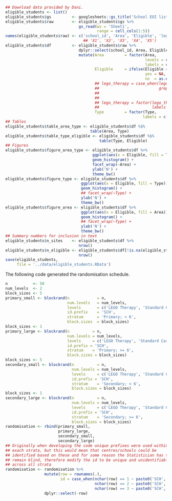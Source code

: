 ```r
## Download data provided by Dani.
eligible_students <- list()
eligible_students$gs         <- googlesheets::gs_title('School EOI list  - Anonymised 14082017.xlsx')
eligible_students$raw        <- eligible_students$gs %>%
                                gs_read(ws = 'Sheet1',
                                        range = cell_cols(1:5))
names(eligible_students$raw) <- c('school_id', 'Area', 'Eligible', 'lego_therapy', 'Type')
                                  ## 'X1', 'X2', 'X3', 'X4', 'X5')
eligible_students$df         <- eligible_students$raw %>%
                                dplyr::select(school_id, Area, Eligible, lego_therapy, Type) %>%
                                mutate(Area         = factor(Area,
                                                             levels = c(1, 2, 3),
                                                             labels = c('Leeds', 'York', 'Sheffield')),
                                       Eligible     = ifelse(Eligible == 'TBA',
                                                             yes = NA,
                                                             no  = as.numeric(Eligible)),
                                       ## lego_therapy = case_when(lego_therapy == 'No'  ~ 'No',
                                       ##                          grepl('Yes',
                                       ##                                lego_therapy,
                                       ##                                ignore.case = TRUE) ~ 'Yes'),
                                       ## lego_therapy = factor(lego_therapy,
                                       ##                       labels = c('No', 'Yes')),
                                       Type         = factor(Type,
                                                            labels = c('Primary', 'Primary + Secondary', 'Secondary')))
## Tables
eligible_students$table_area_type <- eligible_students$df %$%
                                     table(Area, Type)
eligible_students$table_type_eligible <- eligible_students$df %$%
                                         table(Type, Eligible)
## Figures
eligible_students$figure_area_type <- eligible_students$df %>%
                                      ggplot(aes(x = Eligible, fill = Type)) +
                                      geom_histogram() +
                                      facet_wrap(~Area) +
                                      ylab('N') +
                                      theme_bw()
eligible_students$figure_type <- eligible_students$df %>%
                                 ggplot(aes(x = Eligible, fill = Type)) +
                                 geom_histogram() +
                                 ## facet_wrap(~Type) +
                                 ylab('N') +
                                 theme_bw()
eligible_students$figure_area <- eligible_students$df %>%
                                 ggplot(aes(x = Eligible, fill = Area)) +
                                 geom_histogram() +
                                 ## facet_wrap(~Type) +
                                 ylab('N') +
                                 theme_bw()
## Summary numbers for inclusion in text
eligible_students$n_sites    <- eligible_students$df %>%
                                nrow()
eligible_students$n_eligible <- eligible_students$df[!is.na(eligible_students$df$Eligible),] %>%
                                nrow()
save(eligible_students,
     file = '../data/eligible_students.RData')

```

The following code generated the randomisation schedule.

```r
n           <- 50
num_levels  <- 2
block_sizes <- 5
primary_small <- blockrand(n            = n,
                           num.levels   = num_levels,
                           levels       = c('LEGO Therapy', 'Standard Care'),
                           id.prefix    = 'SCH',
                           stratum      = 'Primary; < 6',
                           block.sizes  = block_sizes)
block_sizes <- 1
primary_large <- blockrand(n          = n,
                           num.levels = num_levels,
                           levels     = c('LEGO Therapy', 'Standard Care'),
                           id.prefix = 'SCH',
                           stratum    = 'Primary; >= 6',
                           block.sizes = block_sizes)
block_sizes <- 5
secondary_small <- blockrand(n          = n,
                             num.levels = num_levels,
                             levels     = c('LEGO Therapy', 'Standard Care'),
                             id.prefix = 'SCH',
                             stratum    = 'Secondary; < 6',
                             block.sizes = block_sizes)
block_sizes <- 1
secondary_large <- blockrand(n          = n,
                             num.levels = num_levels,
                             levels     = c('LEGO Therapy', 'Standard Care'),
                             id.prefix = 'SCH',
                             stratum    = 'Secondary; >= 6',
                             block.sizes = block_sizes)
randomisation <- rbind(primary_small,
                       primary_large,
                       secondary_small,
                       secondary_large)
## Originally when developing the code unique prefixes were used within
## exach strata, but this would mean that centres/schools could be
## identified based on these and for some reason the Statistician has to
## remain blind, therefore modify the id to be unique and unidentifiable
## across all strata
randomisation <- randomisation %>%
                 mutate(row = rownames(.),
                        id = case_when(nchar(row) == 1 ~ paste0('SCH', '00', row),
                                       nchar(row) == 2 ~ paste0('SCH', '0', row),
                                       nchar(row) == 3 ~ paste0('SCH', row))) %>%
                 dplyr::select(-row)

```
